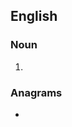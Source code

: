 ==English==

===Noun===
{{head|en|noun form}}

# {{plural of|en|recombination}}

===Anagrams===
* {{anagrams|en|a=abceiimnnoorst|nanobiometrics}}